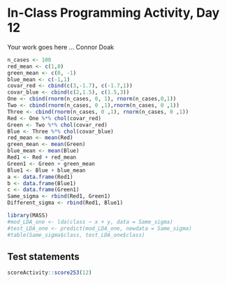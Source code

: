# In-Class Programming Activity, Day 12

Your work goes here ...
Connor Doak

```r
n_cases <- 100
red_mean <- c(1,0)
green_mean <- c(0, -1)
blue_mean <- c(-1,1)
covar_red <- cbind(c(3,-1.7), c(-1.7,1))
covar_blue <- cbind(c(2,1.5), c(1.5,3))
One <- cbind(rnorm(n_cases, 0, 1), rnorm(n_cases,0,1))
Two <- cbind(rnorm(n_cases, 0 ,1),rnorm(n_cases, 0 ,1))
Three <- cbind(rnorm(n_cases, 0 ,1), rnorm(n_cases, 0 ,1))
Red <- One %*% chol(covar_red)
Green <- Two %*% chol(covar_red)
Blue <- Three %*% chol(covar_blue)
red_mean <- mean(Red)
green_mean <- mean(Green)
blue_mean <- mean(Blue)
Red1 <- Red + red_mean
Green1 <- Green + green_mean
Blue1 <- Blue + blue_mean
a <- data.frame(Red1)
b <- data.frame(Blue1)
c <- data.frame(Green1)
Same_sigma <- rbind(Red1, Green1)
Different_sigma <- rbind(Red1, Blue1)

```

```r
library(MASS)
#mod_LDA_one <- lda(class ~ x + y, data = Same_sigma)
#test_LDA_one <- predict(mod_LDA_one, newdata = Same_sigma)
#table(Same_sigma$class, test_LDA_one$class)
```


## Test statements

```r
scoreActivity::score253(12)
```